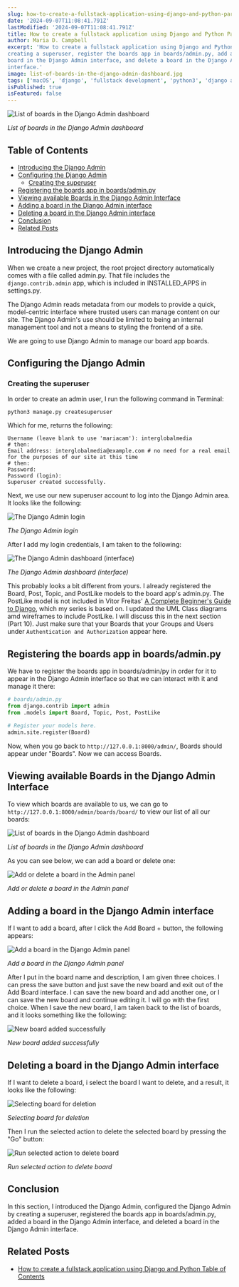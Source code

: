 ```yaml
---
slug: how-to-create-a-fullstack-application-using-django-and-python-part-9
date: '2024-09-07T11:08:41.791Z'
lastModified: '2024-09-07T11:08:41.791Z'
title: How to create a fullstack application using Django and Python Part 9
author: Maria D. Campbell
excerpt: 'How to create a fullstack application using Django and Python Part 9. In this section, I introduce the Django Admin, configure the Django Admin by
creating a superuser, register the boards app in boards/admin.py, add a
board in the Django Admin interface, and delete a board in the Django Admin
interface.'
image: list-of-boards-in-the-django-admin-dashboard.jpg
tags: ['macOS', 'django', 'fullstack development', 'python3', 'django admin', 'superuser', 'register app', 'series']
isPublished: true
isFeatured: false
---
```


![List of boards in the Django Admin dashboard](list-of-boards-in-the-django-admin-dashboard.jpg)

_List of boards in the Django Admin dashboard_

## Table of Contents

-   [Introducing the Django Admin](#introducing-the-django-admin)
-   [Configuring the Django Admin](#configuring-the-django-admin)
    -   [Creating the superuser](#creating-the-superuser)
-   [Registering the boards app in boards/admin.py](#registering-the-boards-app-in-boards-adminpy)
-   [Viewing available Boards in the Django Admin Interface](#viewing-available-boards-in-the-django-admin-interface)
-   [Adding a board in the Django Admin interface](#adding-a-board-in-the-django-admin-interface)
-   [Deleting a board in the Django Admin interface](#deleting-a-board-in-the-django-admin-interface)
-   [Conclusion](#conclusion)
-   [Related Posts](#related-posts)

## Introducing the Django Admin

When we create a new project, the root project directory automatically comes
with a file called admin.py. That file includes the `django.contrib.admin` app,
which is included in INSTALLED_APPS in settings.py.

The Django Admin reads metadata from our models to provide a quick,
model-centric interface where trusted users can manage content on our site. The
Django Admin's use should be limited to being an internal management tool and
not a means to styling the frontend of a site.

We are going to use Django Admin to manage our board app boards.

## Configuring the Django Admin

### Creating the superuser

In order to create an admin user, I run the following command in Terminal:

```shell
python3 manage.py createsuperuser
```

Which for me, returns the following:

```shell
Username (leave blank to use 'mariacam'): interglobalmedia
# then:
Email address: interglobalmedia@example.com # no need for a real email for the purposes of our site at this time
# then:
Password:
Password (login):
Superuser created successfully.
```

Next, we use our new superuser account to log into the Django Admin area. It
looks like the following:

![The Django Admin login](django-admin-login.jpg)

_The Django Admin login_

After I add my login credentials, I am taken to the following:

![The Django Admin dashboard (interface)](django-admin-dashboard.jpg)

_The Django Admin dashboard (interface)_

This probably looks a bit different from yours. I already registered the Board,
Post, Topic, and PostLike models to the board app's admin.py. The PostLike model
is not included in Vitor Freitas'
[A Complete Beginner's Guide to Django](https://simpleisbetterthancomplex.com/series/beginners-guide/1.11/),
which my series is based on. I updated the UML Class diagrams amd wireframes to
include PostLike. I will discuss this in the next section (Part 10). Just make
sure that your Boards that your Groups and Users under
`Authentication and Authorization` appear here.

## Registering the boards app in boards/admin.py

We have to register the boards app in boards/admin/py in order for it to appear
in the Django Admin interface so that we can interact with it and manage it
there:

```python
# boards/admin.py
from django.contrib import admin
from .models import Board, Topic, Post, PostLike

# Register your models here.
admin.site.register(Board)
```

Now, when you go back to `http://127.0.0.1:8000/admin/`, Boards should appear
under "Boards". Now we can access Boards.

## Viewing available Boards in the Django Admin Interface

To view which boards are available to us, we can go to
`http://127.0.0.1:8000/admin/boards/board/` to view our list of all our boards:

![List of boards in the Django Admin dashboard](list-of-boards-in-the-django-admin-dashboard.jpg)

_List of boards in the Django Admin dashboard_

As you can see below, we can add a board or delete one:

![Add or delete a board in the Admin panel](add-delete-board-admin-panel.jpg)

_Add or delete a board in the Admin panel_

## Adding a board in the Django Admin interface

If I want to add a board, after I click the Add Board + button, the following
appears:

![Add a board in the Django Admin panel](add-board-django-admin.jpg)

_Add a board in the Django Admin panel_

After I put in the board name and description, I am given three choices. I can
press the save button and just save the new board and exit out of the Add Board
interface. I can save the new board and add another one, or I can save the new
board and continue editing it. I will go with the first choice. When I save the
new board, I am taken back to the list of boards, and it looks something like
the following:

![New board added successfully](new-board-added-successfully.jpg)

_New board added successfully_

## Deleting a board in the Django Admin interface

If I want to delete a board, i select the board I want to delete, and a result,
it looks like the following:

![Selecting board for deletion](select-board-for-deletion.jpg)

_Selecting board for deletion_

Then I run the selected action to delete the selected board by pressing the "Go"
button:

![Run selected action to delete board](run-selected-action-to-delete-board.jpg)

_Run selected action to delete board_

## Conclusion

In this section, I introduced the Django Admin, configured the Django Admin by
creating a superuser, registered the boards app in boards/admin.py, added a
board in the Django Admin interface, and deleted a board in the Django Admin
interface.

## Related Posts

-   [How to create a fullstack application using Django and Python Table of Contents](/blog/how-to-create-a-fullstack-application-using-django-and-python-table-of-contents)
